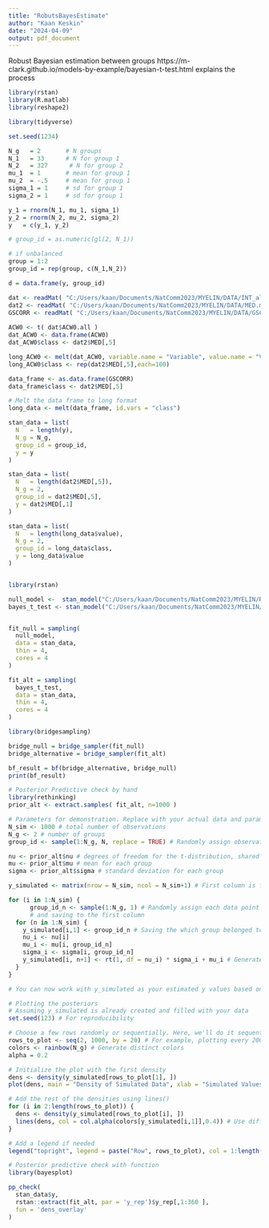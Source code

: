 ```yaml
---
title: "RobutsBayesEstimate"
author: "Kaan Keskin"
date: "2024-04-09"
output: pdf_document
---
```

 Robust Bayesian estimation between groups  https://m-clark.github.io/models-by-example/bayesian-t-test.html 
 explains the process 

```r
library(rstan)
library(R.matlab)
library(reshape2)
```

```r
library(tidyverse)

set.seed(1234)

N_g   = 2       # N groups
N_1   = 33      # N for group 1
N_2   = 327      # N for group 2
mu_1  = 1       # mean for group 1
mu_2  = -.5     # mean for group 1
sigma_1 = 1     # sd for group 1
sigma_2 = 1     # sd for group 1

y_1 = rnorm(N_1, mu_1, sigma_1)
y_2 = rnorm(N_2, mu_2, sigma_2)
y   = c(y_1, y_2)

# group_id = as.numeric(gl(2, N_1))

# if unbalanced
group = 1:2
group_id = rep(group, c(N_1,N_2))

d = data.frame(y, group_id)

```

```r
dat <- readMat( "C:/Users/kaan/Documents/NatComm2023/MYELIN/DATA/INT_all.mat" )
dat2 <- readMat( "C:/Users/kaan/Documents/NatComm2023/MYELIN/DATA/MED.mat" )
GSCORR <- readMat( "C:/Users/kaan/Documents/NatComm2023/MYELIN/DATA/GSCORR.mat" )$GSCORR.arr
  
ACW0 <- t( dat$ACW0.all )
dat_ACW0 <- data.frame(ACW0)
dat_ACW0$class <- dat2$MED[,5]

long_ACW0 <- melt(dat_ACW0, variable.name = "Variable", value.name = "Value")
long_ACW0$class <- rep(dat2$MED[,5],each=100)

data_frame <- as.data.frame(GSCORR)
data_frame$class <- dat2$MED[,5]

# Melt the data frame to long format
long_data <- melt(data_frame, id.vars = "class")

```

```r
stan_data = list(
  N   = length(y),
  N_g = N_g,
  group_id = group_id,
  y = y
)

stan_data = list(
  N   = length(dat2$MED[,5]),
  N_g = 2,
  group_id = dat2$MED[,5],
  y = dat2$MED[,1]
)

stan_data = list(
  N   = length(long_data$value),
  N_g = 2,
  group_id = long_data$class,
  y = long_data$value
)


library(rstan) 

null_model <-  stan_model("C:/Users/kaan/Documents/NatComm2023/MYELIN/R/null_model.stan")
bayes_t_test <- stan_model("C:/Users/kaan/Documents/NatComm2023/MYELIN/R/bayes_t_test.stan")


fit_null = sampling(
  null_model,
  data = stan_data,
  thin = 4, 
  cores = 4
)

fit_alt = sampling(
  bayes_t_test,
  data = stan_data,
  thin = 4, 
  cores = 4
)

library(bridgesampling)

bridge_null = bridge_sampler(fit_null)
bridge_alternative = bridge_sampler(fit_alt)

bf_result = bf(bridge_alternative, bridge_null)
print(bf_result)

```

```r
# Posterior Predictive check by hand 
library(rethinking)
prior_alt <- extract.samples( fit_alt, n=1000 )

# Parameters for demonstration. Replace with your actual data and parameters.
N_sim <- 1000 # total number of observations
N_g <- 2 # number of groups
group_id <- sample(1:N_g, N, replace = TRUE) # Randomly assign observations to 2 groups for demonstration

nu <- prior_alt$nu # degrees of freedom for the t-distribution, shared across groups in this example
mu <- prior_alt$mu # mean for each group
sigma <- prior_alt$sigma # standard deviation for each group

y_simulated <- matrix(nrow = N_sim, ncol = N_sim+1) # First column is for group

for (i in 1:N_sim) {
      group_id_n <- sample(1:N_g, 1) # Randomly assign each data point to a group
      # and saving to the first column
  for (n in 1:N_sim) {
    y_simulated[i,1] <- group_id_n # Saving the which group belonged to
    nu_i <- nu[i]
    mu_i <- mu[i, group_id_n]
    sigma_i <- sigma[i, group_id_n]
    y_simulated[i, n+1] <- rt(1, df = nu_i) * sigma_i + mu_i # Generate the data point
  }
}

# You can now work with y_simulated as your estimated y values based on the model parameters and group assignments

```

```r
# Plotting the posteriors 
# Assuming y_simulated is already created and filled with your data
set.seed(123) # For reproducibility

# Choose a few rows randomly or sequentially. Here, we'll do it sequentially for simplicity
rows_to_plot <- seq(2, 1000, by = 20) # For example, plotting every 200th row
colors <- rainbow(N_g) # Generate distinct colors
alpha = 0.2

# Initialize the plot with the first density
dens <- density(y_simulated[rows_to_plot[1], ])
plot(dens, main = "Density of Simulated Data", xlab = "Simulated Values", ylab = "Density", type = 'l', col = 1)

# Add the rest of the densities using lines()
for (i in 2:length(rows_to_plot)) {
  dens <- density(y_simulated[rows_to_plot[i], ])
  lines(dens, col = col.alpha(colors[y_simulated[i,1]],0.4)) # Use different colors for clarity
}

# Add a legend if needed
legend("topright", legend = paste("Row", rows_to_plot), col = 1:length(rows_to_plot), lty = 1)

```

```r
# Posterior predictive check with function
library(bayesplot)

pp_check(
  stan_data$y,
  rstan::extract(fit_alt, par = 'y_rep')$y_rep[,1:360 ],
  fun = 'dens_overlay'
)


```
